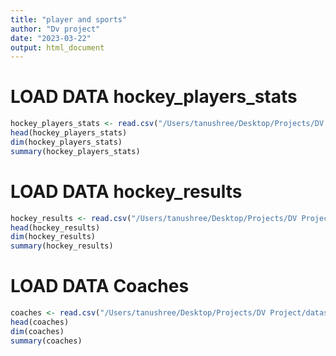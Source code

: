 ```yaml
---
title: "player and sports"
author: "Dv project"
date: "2023-03-22"
output: html_document
---
```


# LOAD DATA hockey_players_stats
```r
hockey_players_stats <- read.csv("/Users/tanushree/Desktop/Projects/DV Project/datasets/hockey_players_stats.csv")
head(hockey_players_stats)
dim(hockey_players_stats)
summary(hockey_players_stats)
```

# LOAD DATA hockey_results
```r
hockey_results <- read.csv("/Users/tanushree/Desktop/Projects/DV Project/datasets/hockey_results.csv")
head(hockey_results)
dim(hockey_results)
summary(hockey_results)

```

# LOAD DATA Coaches
```r
coaches <- read.csv("/Users/tanushree/Desktop/Projects/DV Project/datasets/coaches.csv")
head(coaches)
dim(coaches)
summary(coaches)
```




